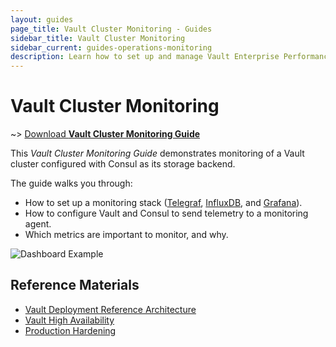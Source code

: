```yaml
---
layout: guides
page_title: Vault Cluster Monitoring - Guides
sidebar_title: Vault Cluster Monitoring
sidebar_current: guides-operations-monitoring
description: Learn how to set up and manage Vault Enterprise Performance Replication.
---
```


# Vault Cluster Monitoring

~> [Download **Vault Cluster Monitoring Guide**](https://s3-us-west-2.amazonaws.com/hashicorp-education/whitepapers/Vault/Vault-Consul-Monitoring-Guide.pdf)

This _Vault Cluster Monitoring Guide_ demonstrates monitoring of a Vault cluster
configured with Consul as its storage backend.

The guide walks you through:

- How to set up a monitoring stack ([Telegraf](https://www.influxdata.com/time-series-platform/telegraf/), [InfluxDB](https://www.influxdata.com/time-series-platform/influxdb/), and [Grafana](https://grafana.com/)).
- How to configure Vault and Consul to send telemetry to a monitoring agent.
- Which metrics are important to monitor, and why.

![Dashboard Example](/img/vault_cluster.png)

## Reference Materials

- [Vault Deployment Reference Architecture](/guides/operations/reference-architecture.html)
- [Vault High Availability](/guides/operations/vault-ha-consul.html)
- [Production Hardening](/guides/operations/production.html)
